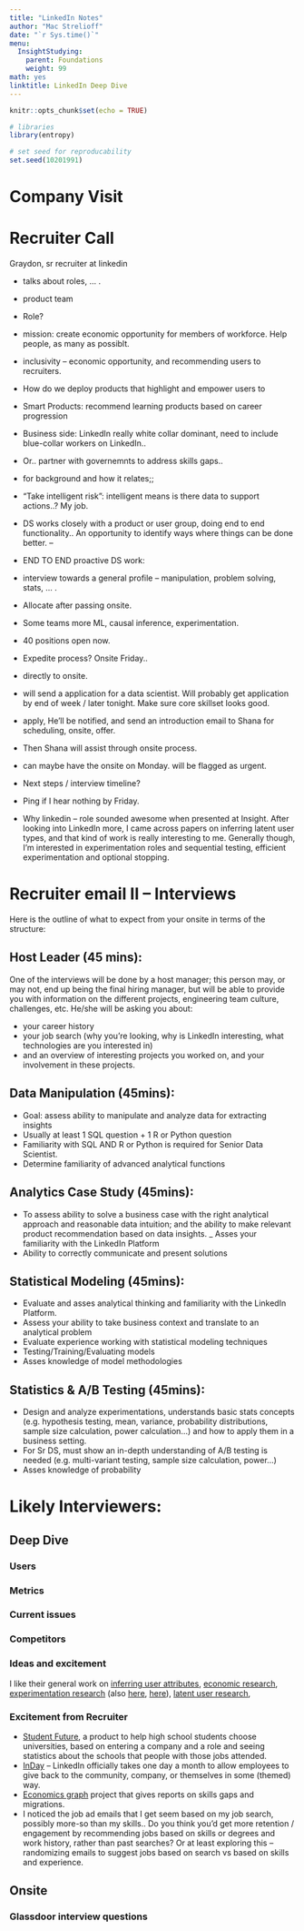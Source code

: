 ```yaml
---
title: "LinkedIn Notes"
author: "Mac Strelioff"
date: "`r Sys.time()`"
menu:
  InsightStudying:
    parent: Foundations
    weight: 99
math: yes
linktitle: LinkedIn Deep Dive
---
```


```r
knitr::opts_chunk$set(echo = TRUE)

# libraries
library(entropy)

# set seed for reproducability
set.seed(10201991)
```


# Company Visit


# Recruiter Call

Graydon, sr recruiter at linkedin

- talks about roles, ... . 
- product team

- Role? 
- mission: create economic opportunity for members of workforce. Help people, as many as possiblt. 
- inclusivity -- economic opportunity, and recommending users to recruiters. 
- How do we deploy products that highlight and empower users to 
- Smart Products: recommend learning products based on career progression
- Business side: LinkedIn really white collar dominant, need to include blue-collar workers on LinkedIn.. 
- Or.. partner with governemnts to address skills gaps.. 
- for background and how it relates;;
- "Take intelligent risk": intelligent means is there data to support actions..? My job. 
- DS works closely with a product or user group, doing end to end functionality.. An opportunity to identify ways where things can be done better. --
- END TO END proactive DS work: 
- interview towards a general profile -- manipulation, problem solving, stats, ... . 
- Allocate after passing onsite. 
- Some teams more ML, causal inference, experimentation. 
- 40 positions open now.

- Expedite process? Onsite Friday.. 

- directly to onsite. 
- will send a application for a data scientist. Will probably get application by end of week / later tonight. Make sure core skillset looks good. 
- apply, He'll be notified, and send an introduction email to Shana for scheduling, onsite, offer. 
- Then Shana will assist through onsite process. 

- can maybe have the onsite on Monday. will be flagged as urgent.


- Next steps / interview timeline? 
- Ping if I hear nothing by Friday. 

- Why linkedin -- role sounded awesome when presented at Insight. After looking into LinkedIn more, I came across papers on inferring latent user types, and that kind of work is really interesting to me. Generally though, I'm interested in experimentation roles and sequential testing, efficient experimentation and optional stopping. 



# Recruiter email II -- Interviews

Here is the outline of what to expect from your onsite in terms of the structure:

## Host Leader (45 mins):

One of the interviews will be done by a host manager; this person may, or may not, end up being the final hiring manager, but will be able to provide you with information on the different projects, engineering team culture, challenges, etc. He/she will be asking you about: 

- your career history
- your job search (why you’re looking, why is LinkedIn interesting, what technologies are you interested in)
- and an overview of interesting projects you worked on, and your involvement in these projects.

## Data Manipulation (45mins):

- Goal: assess ability to manipulate and analyze data for extracting insights
- Usually at least 1 SQL question + 1 R or Python question
- Familiarity with SQL AND R or Python is required for Senior Data Scientist.
- Determine familiarity of advanced analytical functions

## Analytics Case Study (45mins):

- To assess ability to solve a business case with the right analytical approach and reasonable data intuition; and the ability to make relevant product recommendation based on data insights.
_ Asses your familiarity with the LinkedIn Platform
- Ability to correctly communicate and present solutions

## Statistical Modeling (45mins):

- Evaluate and asses analytical thinking and familiarity with the LinkedIn Platform.
- Assess your ability to take business context and translate to an analytical problem
- Evaluate experience working with statistical modeling techniques
- Testing/Training/Evaluating models
- Asses knowledge of model methodologies
 

## Statistics & A/B Testing (45mins):

- Design and analyze experimentations, understands basic stats concepts (e.g. hypothesis testing, mean, variance, probability distributions, sample size calculation, power calculation...) and how to apply them in a business setting.
- For Sr DS, must show an in-depth understanding of A/B testing is needed (e.g. multi-variant testing, sample size calculation, power…)
- Asses knowledge of probability



# Likely Interviewers: 




## Deep Dive

### Users

### Metrics


### Current issues

### Competitors


### Ideas and excitement

I like their general work on [inferring user attributes](https://engineering.linkedin.com/teams/data/projects/jobs), [economic research](https://economicgraph.linkedin.com/research#all), [experimentation research](http://web.media.mit.edu/~msaveski/assets/publications/2017_detecting_network_effects/paper.pdf) (also [here](https://dl.acm.org/citation.cfm?id=2488509&dl=ACM&coll=DL), [here](https://engineering.linkedin.com/blog/2019/06/detecting-interference--an-a-b-test-of-a-b-tests)), [latent user research](https://dl.acm.org/citation.cfm?id=2741126), 

### Excitement from Recruiter

- [Student Future](https://engineering.linkedin.com/blog/2015/11/video--higher-ed-team-seeks-to-predict-collegiate-futures), a product to help high school students choose universities, based on entering a company and a role and seeing statistics about the schools that people with those jobs attended. 
- [InDay](https://blog.linkedin.com/2015/07/29/inday-investing-in-our-employees-so-they-can-invest-in-themselves) -- LinkedIn officially takes one day a month to allow employees to give back to the community, company, or themselves in some (themed) way.
- [Economics graph](https://economicgraph.linkedin.com/resources/linkedin-workforce-report-may-2018) project that gives reports on skills gaps and migrations. 
- I noticed the job ad emails that I get seem based on my job search, possibly more-so than my skills.. Do you think you'd get more retention / engagement by recommending jobs based on skills or degrees and work history, rather than past searches? Or at least exploring this -- randomizing emails to suggest jobs based on search vs based on skills and experience. 

## Onsite


### Glassdoor interview questions

























